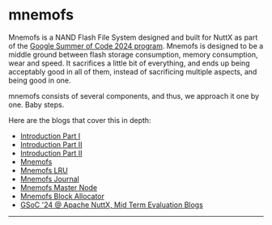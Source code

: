 

# mnemofs

Mnemofs is a NAND Flash File System designed and built for NuttX as part of the [Google Summer of Code 2024 program](https://lists.apache.org/thread/vnlyzosgp3rbc9jqf64np126rjhntmrq). Mnemofs is designed to be a middle ground between flash storage consumption, memory consumption, wear and speed. It sacrifices a little bit of everything, and ends up being acceptably good in all of them, instead of sacrificing multiple aspects, and being good in one.

mnemofs consists of several components, and thus, we approach it one by one. Baby steps.

Here are the blogs that cover this in depth:

- [Introduction Part I](./intro_p1)
- [Introduction Part II](./intro_p2)
- [Introduction Part II](./intro_p3)
- [Mnemofs](./mnemofs)
- [Mnemofs LRU](./lru)
- [Mnemofs Journal](./journal)
- [Mnemofs Master Node](./mn)
- [Mnemofs Block Allocator](./ba)
- [GSoC '24 @ Apache NuttX, Mid Term Evaluation Blogs](./mideval)

---

<Cards>
<Card icon="❰&emsp;" title="Part III" href={prev} />
<Card icon="❱&emsp;" title="Mnemofs LRU" href={next} />
</Cards>